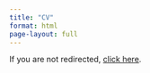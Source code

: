 ```yaml
---
title: "CV"
format: html
page-layout: full
---
```


```{=html}
<script>
  window.location.href = "assets/MehakG_CV.pdf";
</script>
```

<p>If you are not redirected, <a href="assets/MehakG_CV.pdf" target="_blank">click here</a>.</p>
